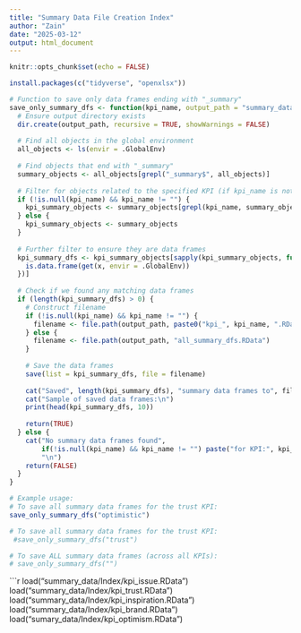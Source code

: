 ---
title: "Summary Data File Creation Index"
author: "Zain"
date: "2025-03-12"
output: html_document
---

```{r setup, include=FALSE}
knitr::opts_chunk$set(echo = FALSE)
```


```{r}

install.packages(c("tidyverse", "openxlsx"))

```

```{r}

# Function to save only data frames ending with "_summary"
save_only_summary_dfs <- function(kpi_name, output_path = "summary_data/Index") {
  # Ensure output directory exists
  dir.create(output_path, recursive = TRUE, showWarnings = FALSE)
  
  # Find all objects in the global environment
  all_objects <- ls(envir = .GlobalEnv)
  
  # Find objects that end with "_summary" 
  summary_objects <- all_objects[grepl("_summary$", all_objects)]
  
  # Filter for objects related to the specified KPI (if kpi_name is not NULL)
  if (!is.null(kpi_name) && kpi_name != "") {
    kpi_summary_objects <- summary_objects[grepl(kpi_name, summary_objects, ignore.case = TRUE)]
  } else {
    kpi_summary_objects <- summary_objects
  }
  
  # Further filter to ensure they are data frames
  kpi_summary_dfs <- kpi_summary_objects[sapply(kpi_summary_objects, function(x) {
    is.data.frame(get(x, envir = .GlobalEnv))
  })]
  
  # Check if we found any matching data frames
  if (length(kpi_summary_dfs) > 0) {
    # Construct filename
    if (!is.null(kpi_name) && kpi_name != "") {
      filename <- file.path(output_path, paste0("kpi_", kpi_name, ".RData"))
    } else {
      filename <- file.path(output_path, "all_summary_dfs.RData")
    }
    
    # Save the data frames
    save(list = kpi_summary_dfs, file = filename)
    
    cat("Saved", length(kpi_summary_dfs), "summary data frames to", filename, "\n")
    cat("Sample of saved data frames:\n")
    print(head(kpi_summary_dfs, 10))
    
    return(TRUE)
  } else {
    cat("No summary data frames found", 
        if(!is.null(kpi_name) && kpi_name != "") paste("for KPI:", kpi_name) else "", 
        "\n")
    return(FALSE)
  }
}

# Example usage:
# To save all summary data frames for the trust KPI:
save_only_summary_dfs("optimistic")

# To save all summary data frames for the trust KPI:
 #save_only_summary_dfs("trust")

# To save ALL summary data frames (across all KPIs):
# save_only_summary_dfs("")

```

```{r}

load("summary_data/Index/kpi_issue.RData")
load("summary_data/Index/kpi_trust.RData")
load("summary_data/Index/kpi_inspiration.RData")
load("summary_data/Index/kpi_brand.RData")
load("sumary_data/Index/kpi_optimism.RData")





